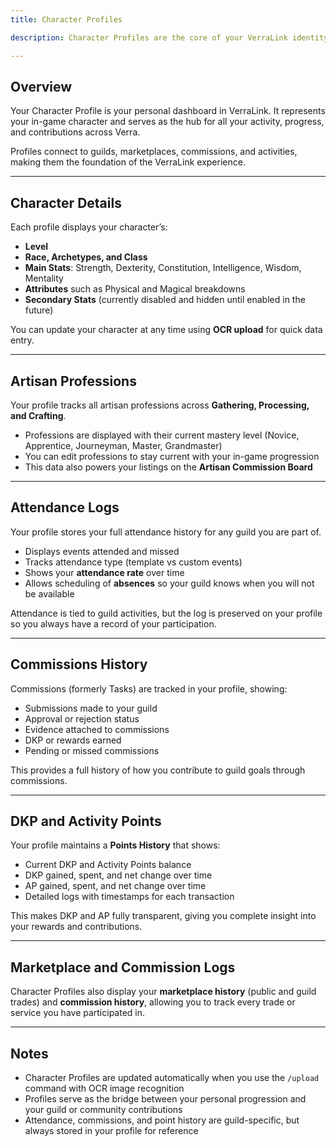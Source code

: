 ```yaml
---
title: Character Profiles

description: Character Profiles are the core of your VerraLink identity, tracking your stats, artisan professions, commissions, attendance, and DKP history.

---
```


## Overview
Your Character Profile is your personal dashboard in VerraLink. It represents your in-game character and serves as the hub for all your activity, progress, and contributions across Verra.  

Profiles connect to guilds, marketplaces, commissions, and activities, making them the foundation of the VerraLink experience.

---

## Character Details
Each profile displays your character’s:  
- **Level**  
- **Race, Archetypes, and Class**  
- **Main Stats**: Strength, Dexterity, Constitution, Intelligence, Wisdom, Mentality  
- **Attributes** such as Physical and Magical breakdowns  
- **Secondary Stats** (currently disabled and hidden until enabled in the future)  

You can update your character at any time using **OCR upload** for quick data entry.

---

## Artisan Professions
Your profile tracks all artisan professions across **Gathering, Processing, and Crafting**.  

- Professions are displayed with their current mastery level (Novice, Apprentice, Journeyman, Master, Grandmaster)  
- You can edit professions to stay current with your in-game progression  
- This data also powers your listings on the **Artisan Commission Board**  

---

## Attendance Logs
Your profile stores your full attendance history for any guild you are part of.  

- Displays events attended and missed  
- Tracks attendance type (template vs custom events)  
- Shows your **attendance rate** over time  
- Allows scheduling of **absences** so your guild knows when you will not be available  

Attendance is tied to guild activities, but the log is preserved on your profile so you always have a record of your participation.

---

## Commissions History
Commissions (formerly Tasks) are tracked in your profile, showing:  
- Submissions made to your guild  
- Approval or rejection status  
- Evidence attached to commissions  
- DKP or rewards earned  
- Pending or missed commissions  

This provides a full history of how you contribute to guild goals through commissions.

---

## DKP and Activity Points
Your profile maintains a **Points History** that shows:  
- Current DKP and Activity Points balance  
- DKP gained, spent, and net change over time  
- AP gained, spent, and net change over time  
- Detailed logs with timestamps for each transaction  

This makes DKP and AP fully transparent, giving you complete insight into your rewards and contributions.

---

## Marketplace and Commission Logs
Character Profiles also display your **marketplace history** (public and guild trades) and **commission history**, allowing you to track every trade or service you have participated in.

---

## Notes
- Character Profiles are updated automatically when you use the `/upload` command with OCR image recognition  
- Profiles serve as the bridge between your personal progression and your guild or community contributions  
- Attendance, commissions, and point history are guild-specific, but always stored in your profile for reference  
